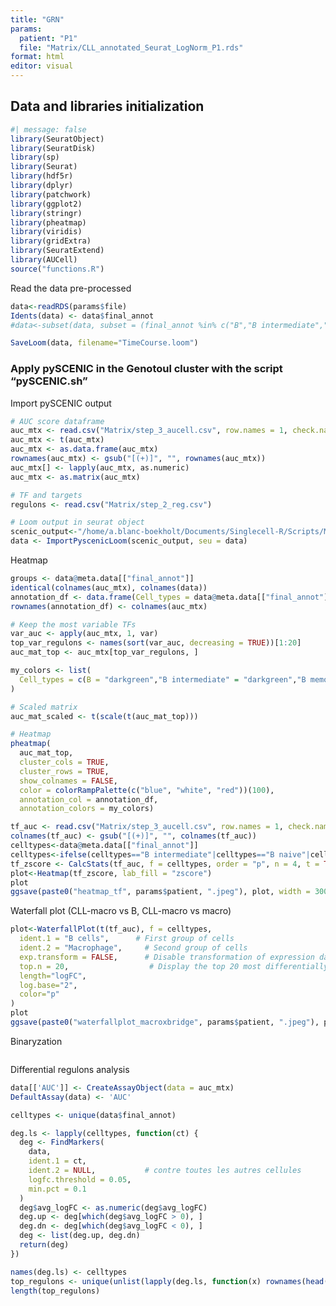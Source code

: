 ```yaml
---
title: "GRN"
params: 
  patient: "P1"
  file: "Matrix/CLL_annotated_Seurat_LogNorm_P1.rds"
format: html
editor: visual
---
```


## Data and libraries initialization

```r
#| message: false
library(SeuratObject)
library(SeuratDisk)
library(sp)
library(Seurat)
library(hdf5r)
library(dplyr)
library(patchwork)
library(ggplot2)
library(stringr)
library(pheatmap)
library(viridis)
library(gridExtra)
library(SeuratExtend)
library(AUCell)
source("functions.R")
```

Read the data pre-processed

```r
data<-readRDS(params$file)
Idents(data) <- data$final_annot
#data<-subset(data, subset = (final_annot %in% c("B","B intermediate","B memory","B naive","Macrophage")))
```

```r
SaveLoom(data, filename="TimeCourse.loom")
```

### Apply pySCENIC in the Genotoul cluster with the script "pySCENIC.sh"

Import pySCENIC output

```r
# AUC score dataframe
auc_mtx <- read.csv("Matrix/step_3_aucell.csv", row.names = 1, check.names=FALSE)
auc_mtx <- t(auc_mtx)
auc_mtx <- as.data.frame(auc_mtx)
rownames(auc_mtx) <- gsub("[(+)]", "", rownames(auc_mtx))
auc_mtx[] <- lapply(auc_mtx, as.numeric)
auc_mtx <- as.matrix(auc_mtx)

# TF and targets
regulons <- read.csv("Matrix/step_2_reg.csv")

# Loom output in seurat object
scenic_output<-"/home/a.blanc-boekholt/Documents/Singlecell-R/Scripts/Matrix/out_TimeCourse.loom"
data <- ImportPyscenicLoom(scenic_output, seu = data)
```

Heatmap

```r
groups <- data@meta.data[["final_annot"]]
identical(colnames(auc_mtx), colnames(data))
annotation_df <- data.frame(Cell_types = data@meta.data[["final_annot"]])
rownames(annotation_df) <- colnames(auc_mtx)

# Keep the most variable TFs
var_auc <- apply(auc_mtx, 1, var)
top_var_regulons <- names(sort(var_auc, decreasing = TRUE))[1:20]
auc_mat_top <- auc_mtx[top_var_regulons, ]

my_colors <- list(
  Cell_types = c(B = "darkgreen","B intermediate" = "darkgreen","B memory" = "darkgreen","B naive" = "darkgreen", "CD4 T" = "lightblue", "CD8 T" = "lightblue", "T" = "lightblue", "Macrophage"= "red","Monocyte"="orange", "Neutrophil"="brown", "NK"="darkblue", "Erythroblast"="grey" )
)

# Scaled matrix 
auc_mat_scaled <- t(scale(t(auc_mat_top)))

# Heatmap
pheatmap(
  auc_mat_top,
  cluster_cols = TRUE,
  cluster_rows = TRUE,
  show_colnames = FALSE,
  color = colorRampPalette(c("blue", "white", "red"))(100),
  annotation_col = annotation_df, 
  annotation_colors = my_colors)

```

```r
tf_auc <- read.csv("Matrix/step_3_aucell.csv", row.names = 1, check.names=FALSE)
colnames(tf_auc) <- gsub("[(+)]", "", colnames(tf_auc))
celltypes<-data@meta.data[["final_annot"]]
celltypes<-ifelse(celltypes=="B intermediate"|celltypes=="B naive"|celltypes=="B memory","B cells", celltypes)
tf_zscore <- CalcStats(tf_auc, f = celltypes, order = "p", n = 4, t = TRUE) # change the n (n*cluster=TF number)
plot<-Heatmap(tf_zscore, lab_fill = "zscore")
plot
ggsave(paste0("heatmap_tf", params$patient, ".jpeg"), plot, width = 3000, height = 2000, units = "px")
```

Waterfall plot (CLL-macro vs B, CLL-macro vs macro)

```r
plot<-WaterfallPlot(t(tf_auc), f = celltypes,
  ident.1 = "B cells",      # First group of cells
  ident.2 = "Macrophage",     # Second group of cells
  exp.transform = FALSE,      # Disable transformation of expression data
  top.n = 20,                  # Display the top 20 most differentially active TFs
  length="logFC", 
  log.base="2", 
  color="p"
)
plot
ggsave(paste0("waterfallplot_macroxbridge", params$patient, ".jpeg"), plot, width = 3000, height = 2000, units = "px")
```

Binaryzation

```r

```

Differential regulons analysis

```r
data[['AUC']] <- CreateAssayObject(data = auc_mtx)
DefaultAssay(data) <- 'AUC'
```

```r
celltypes <- unique(data$final_annot)

deg.ls <- lapply(celltypes, function(ct) {
  deg <- FindMarkers(
    data,
    ident.1 = ct,
    ident.2 = NULL,           # contre toutes les autres cellules
    logfc.threshold = 0.05,
    min.pct = 0.1
  )
  deg$avg_logFC <- as.numeric(deg$avg_logFC)
  deg.up <- deg[which(deg$avg_logFC > 0), ]
  deg.dn <- deg[which(deg$avg_logFC < 0), ]
  deg <- list(deg.up, deg.dn)
  return(deg)
})

names(deg.ls) <- celltypes
top_regulons <- unique(unlist(lapply(deg.ls, function(x) rownames(head(x, 10)))))
length(top_regulons)
```
